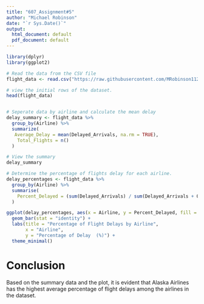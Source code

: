```yaml
---
title: "607_Assignment#5"
author: "Michael Robinson"
date: "`r Sys.Date()`"
output:
  html_document: default
  pdf_document: default
---
```



```r

library(dplyr)
library(ggplot2)

# Read the data from the CSV file
flight_data <- read.csv("https://raw.githubusercontent.com/MRobinson112/assignment-5/main/flightdata.csv")

# view the initial rows of the dataset.
head(flight_data)


# Seperate data by airline and calculate the mean delay
delay_summary <- flight_data %>%
  group_by(Airline) %>%
  summarize(
   Average_Delay = mean(Delayed_Arrivals, na.rm = TRUE),
    Total_Flights = n()
  )

# View the summary
delay_summary

# Determine the percentage of flights delay for each airline.
delay_percentages <- flight_data %>%
  group_by(Airline) %>%
  summarise(
    Percent_Delayed = (sum(Delayed_Arrivals) / sum(Delayed_Arrivals + One_Time_Arrivals)) * 100
  )

ggplot(delay_percentages, aes(x = Airline, y = Percent_Delayed, fill = Airline)) +
  geom_bar(stat = "identity") +
  labs(title = "Percentage of Flight Delays by Airline",
       x = "Airline",
       y = "Percentage of Delay  (%)") +
  theme_minimal()


```
# Conclusion 

Based on the summary data and the plot, it is evident that Alaska Airlines has the highest average percentage of flight delays among the airlines in the dataset.
